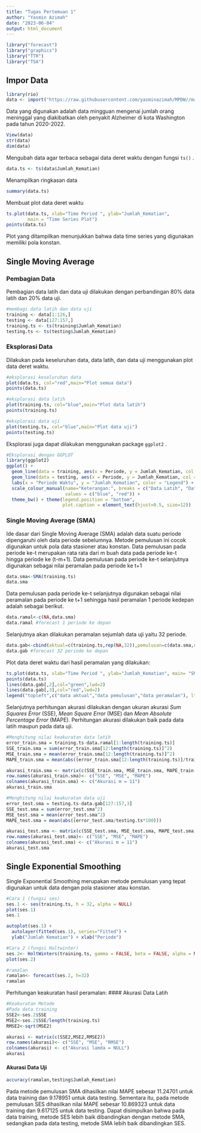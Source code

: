 ```yaml
---
title: "Tugas Pertemuan 1"
author: "Yasmin Azimah"
date: "2023-06-04"
output: html_document
---
```


```r
library("forecast")
library("graphics")
library("TTR")
library("TSA")
```

## Impor Data
```r
library(rio)
data <- import("https://raw.githubusercontent.com/yasminazimah/MPDW//main/data/Data1.csv")
```
Data yang digunakan adalah data mingguan mengenai jumlah orang meninggal yang diakibatkan oleh penyakit Alzheimer di kota Washington pada tahun 2020-2022.

```r
View(data)
str(data)
dim(data)
```
Mengubah data agar terbaca sebagai data deret waktu dengan fungsi `ts()` .
```r
data.ts <- ts(data$Jumlah_Kematian)
```

Menampilkan ringkasan data
```r
summary(data.ts)
```

Membuat plot data deret waktu
```r
ts.plot(data.ts, xlab="Time Period ", ylab="Jumlah_Kematian", 
        main = "Time Series Plot")
points(data.ts)
```
Plot yang ditampilkan menunjukkan bahwa data time series yang digunakan memiliki pola konstan.

## Single Moving Average

### Pembagian Data
Pembagian data latih dan data uji dilakukan dengan perbandingan 80% data latih dan 20% data uji.
```r
#membagi data latih dan data uji
training <- data[1:126,]
testing <- data[127:157,]
training.ts <- ts(training$Jumlah_Kematian)
testing.ts <- ts(testing$Jumlah_Kematian)
```

### Eksplorasi Data

Dilakukan pada keseluruhan data, data latih, dan data uji menggunakan plot data deret waktu.
```r
#eksplorasi keseluruhan data
plot(data.ts, col="red",main="Plot semua data")
points(data.ts)

#eksplorasi data latih
plot(training.ts, col="blue",main="Plot data latih")
points(training.ts)

#eksplorasi data uji
plot(testing.ts, col="blue",main="Plot data uji")
points(testing.ts)
```
Eksplorasi juga dapat dilakukan menggunakan package `ggplot2` .
```r
#Eksplorasi dengan GGPLOT
library(ggplot2)
ggplot() + 
  geom_line(data = training, aes(x = Periode, y = Jumlah_Kematian, col = "Data Latih")) +
  geom_line(data = testing, aes(x = Periode, y = Jumlah_Kematian, col = "Data Uji")) +
  labs(x = "Periode Waktu", y = "Jumlah_Kematian", color = "Legend") +
  scale_colour_manual(name="Keterangan:", breaks = c("Data Latih", "Data Uji"),
                      values = c("blue", "red")) + 
  theme_bw() + theme(legend.position = "bottom",
                     plot.caption = element_text(hjust=0.5, size=12))
```

### Single Moving Average (SMA)

Ide dasar dari Single Moving Average (SMA) adalah data suatu periode dipengaruhi oleh data periode sebelumnya. Metode pemulusan ini cocok digunakan untuk pola data stasioner atau konstan. Data pemulusan pada periode ke-t merupakan rata rata dari m buah data pada periode ke-t hingga periode ke (t-m+1). Data pemulusan pada periode ke-t selanjutnya digunakan sebagai nilai peramalan pada periode ke t+1

```r
data.sma<-SMA(training.ts)
data.sma
```

Data pemulusan pada periode ke-t selanjutnya digunakan sebagai nilai peramalan pada periode ke t+1 sehingga hasil peramalan 1 periode kedepan adalah sebagai berikut.

```r
data.ramal<-c(NA,data.sma)
data.ramal #forecast 1 periode ke depan
```

Selanjutnya akan dilakukan peramalan sejumlah data uji yaitu 32 periode. 

```r
data.gab<-cbind(aktual=c(training.ts,rep(NA,32)),pemulusan=c(data.sma,rep(NA,32)),ramalan=c(data.ramal,rep(data.ramal[length(data.ramal)],31)))
data.gab #forecast 32 periode ke depan
```

Plot data deret waktu dari hasil peramalan yang dilakukan:

```r
ts.plot(data.ts, xlab="Time Period ", ylab="Jumlah_Kematian", main= "SMA N=11 Data Jumlah Kematian")
points(data.ts)
lines(data.gab[,2],col="green",lwd=2)
lines(data.gab[,3],col="red",lwd=2)
legend("topleft",c("data aktual","data pemulusan","data peramalan"), lty=8, col=c("black","green","red"), cex=0.5)
```

Selanjutnya perhitungan akurasi dilakukan dengan ukuran akurasi *Sum Squares Error* (SSE), *Mean Square Error* (MSE) dan *Mean Absolute Percentage Error* (MAPE). Perhitungan akurasi dilakukan baik pada data latih maupun pada data uji.

```r
#Menghitung nilai keakuratan data latih
error_train.sma = training.ts-data.ramal[1:length(training.ts)]
SSE_train.sma = sum(error_train.sma[12:length(training.ts)]^2)
MSE_train.sma = mean(error_train.sma[12:length(training.ts)]^2)
MAPE_train.sma = mean(abs((error_train.sma[12:length(training.ts)]/training.ts[12:length(training.ts)])*100))

akurasi_train.sma <- matrix(c(SSE_train.sma, MSE_train.sma, MAPE_train.sma))
row.names(akurasi_train.sma)<- c("SSE", "MSE", "MAPE")
colnames(akurasi_train.sma) <- c("Akurasi m = 11")
akurasi_train.sma
```
```r
#Menghitung nilai keakuratan data uji
error_test.sma = testing.ts-data.gab[127:157,3]
SSE_test.sma = sum(error_test.sma^2)
MSE_test.sma = mean(error_test.sma^2)
MAPE_test.sma = mean(abs((error_test.sma/testing.ts*100)))

akurasi_test.sma <- matrix(c(SSE_test.sma, MSE_test.sma, MAPE_test.sma))
row.names(akurasi_test.sma)<- c("SSE", "MSE", "MAPE")
colnames(akurasi_test.sma) <- c("Akurasi m = 11")
akurasi_test.sma
```

## Single Exponential Smoothing
Single Exponential Smoothing merupakan metode pemulusan yang tepat digunakan untuk data dengan pola stasioner atau konstan.

```r
#Cara 1 (fungsi ses)
ses.1 <- ses(training.ts, h = 32, alpha = NULL)
plot(ses.1)
ses.1

```

```r
autoplot(ses.1) +
  autolayer(fitted(ses.1), series="Fitted") +
  ylab("Jumlah Kematian") + xlab("Periode")
```

```r
#Cara 2 (fungsi Holtwinter)
ses.2<- HoltWinters(training.ts, gamma = FALSE, beta = FALSE, alpha = NULL)
plot(ses.2)

#ramalan
ramalan<- forecast(ses.2, h=32)
ramalan
```

Perhitungan keakuratan hasil peramalan:
#### Akurasi Data Latih

```r
#Keakuratan Metode
#Pada data training
SSE2<-ses.2$SSE
MSE2<-ses.2$SSE/length(training.ts)
RMSE2<-sqrt(MSE2)

akurasi <- matrix(c(SSE2,MSE2,RMSE2))
row.names(akurasi)<- c("SSE", "MSE", "RMSE")
colnames(akurasi) <- c("Akurasi lamda = NULL")
akurasi

```
#### Akurasi Data Uji

```r
accuracy(ramalan,testing$Jumlah_Kematian)

```
Pada metode pemulusan SMA dihasilkan nilai MAPE sebesar 11.24701 untuk data
training dan 9.178951 untuk data testing. Sementara itu, pada metode
pemulusan SES dihasilkan nilai MAPE sebesar 10.869323 untuk data training
dan 9.617125 untuk data testing. Dapat disimpulkan bahwa pada data
training, metode SES lebih baik dibandingkan dengan metode SMA, sedangkan
pada data testing, metode SMA lebih baik dibandingkan SES.
